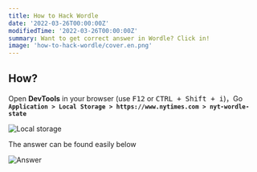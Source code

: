 ```yaml
---
title: How to Hack Wordle
date: '2022-03-26T00:00:00Z'
modifiedTime: '2022-03-26T00:00:00Z'
summary: Want to get correct answer in Wordle? Click in!
image: 'how-to-hack-wordle/cover.en.png'
---
```


## How?

Open **DevTools** in your browser (use <Kbd>F12</Kbd> or <Kbd>CTRL + Shift + i</Kbd>)，Go **`Application > Local Storage > https://www.nytimes.com > nyt-wordle-state`**

![Local storage](/static/images/blog/how-to-hack-wordle/step-1.en.png)

The answer can be found easily below

![Answer](/static/images/blog/how-to-hack-wordle/step-2.en.png)
